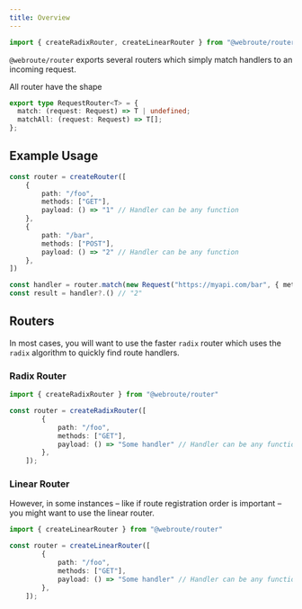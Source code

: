 ```yaml
---
title: Overview
---
```


```ts
import { createRadixRouter, createLinearRouter } from "@webroute/router"
```

`@webroute/router` exports several routers which simply match handlers to an incoming request.

All router have the shape

```ts
export type RequestRouter<T> = {
  match: (request: Request) => T | undefined;
  matchAll: (request: Request) => T[];
};
```

## Example Usage

```ts
const router = createRouter([
	{ 
		path: "/foo",
		methods: ["GET"],
		payload: () => "1" // Handler can be any function
	},
	{ 
		path: "/bar",
		methods: ["POST"],
		payload: () => "2" // Handler can be any function
	},
])

const handler = router.match(new Request("https://myapi.com/bar", { method: "post" }))
const result = handler?.() // "2"
```

## Routers

In most cases, you will want to use the faster `radix` router which uses the `radix` algorithm to quickly find route handlers.

### Radix Router

```ts
import { createRadixRouter } from "@webroute/router"

const router = createRadixRouter([
		{ 
			path: "/foo",
			methods: ["GET"],
			payload: () => "Some handler" // Handler can be any function
		},
	]);
```

### Linear Router

However, in some instances – like if route registration order is important – you might want to use the linear router.

```ts
import { createLinearRouter } from "@webroute/router"

const router = createLinearRouter([
		{ 
			path: "/foo",
			methods: ["GET"],
			payload: () => "Some handler" // Handler can be any function
		},
	]);
```